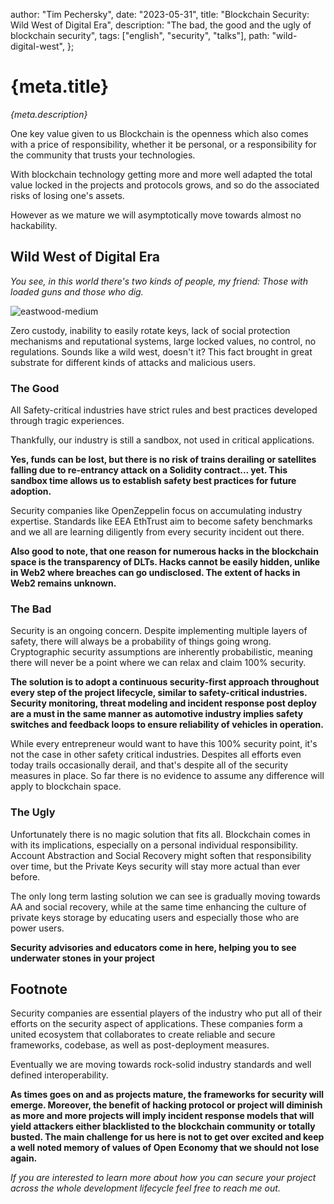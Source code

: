   author: "Tim Pechersky",
  date: "2023-05-31",
  title: "Blockchain Security: Wild West of Digital Era",
  description: "The bad, the good and the ugly of blockchain security",
  tags: ["english", "security", "talks"],
  path: "wild-digital-west",
};

# {meta.title}

_{meta.description}_

One key value given to us Blockchain is the openness which also comes with a price of responsibility, whether it be personal, or a responsibility for the community that trusts your technologies.

With blockchain technology getting more and more well adapted the total value locked in the projects and protocols grows, and so do the associated risks of losing one's assets.

However as we mature we will asymptotically move towards almost no hackability.

## Wild West of Digital Era

_You see, in this world there's two kinds of people, my friend: Those with loaded guns and those who dig._

![eastwood-medium](/eastwood.jpg "eastwood")

Zero custody, inability to easily rotate keys, lack of social protection mechanisms and reputational systems, large locked values, no control, no regulations. Sounds like a wild west, doesn't it? This fact brought in great substrate for different kinds of attacks and malicious users.

### The Good

All Safety-critical industries have strict rules and best practices developed through tragic experiences.

Thankfully, our industry is still a sandbox, not used in critical applications.

**Yes, funds can be lost, but there is no risk of trains derailing or satellites falling due to re-entrancy attack on a Solidity contract... yet. This sandbox time allows us to establish safety best practices for future adoption.**

Security companies like OpenZeppelin focus on accumulating industry expertise. Standards like EEA EthTrust aim to become safety benchmarks and we all are learning diligently from every security incident out there.

**Also good to note, that one reason for numerous hacks in the blockchain space is the transparency of DLTs. Hacks cannot be easily hidden, unlike in Web2 where breaches can go undisclosed. The extent of hacks in Web2 remains unknown.**

### The Bad

Security is an ongoing concern. Despite implementing multiple layers of safety, there will always be a probability of things going wrong. Cryptographic security assumptions are inherently probabilistic, meaning there will never be a point where we can relax and claim 100% security.

**The solution is to adopt a continuous security-first approach throughout every step of the project lifecycle, similar to safety-critical industries. Security monitoring, threat modeling and incident response post deploy are a must in the same manner as automotive industry implies safety switches and feedback loops to ensure reliability of vehicles in operation.**

While every entrepreneur would want to have this 100% security point, it's not the case in other safety critical industries. Despites all efforts even today trails occasionally derail, and that's despite all of the security measures in place. So far there is no evidence to assume any difference will apply to blockchain space.

### The Ugly

Unfortunately there is no magic solution that fits all. Blockchain comes in with its implications, especially on a personal individual responsibility. Account Abstraction and Social Recovery might soften that responsibility over time, but the Private Keys security will stay more actual than ever before.

The only long term lasting solution we can see is gradually moving towards AA and social recovery, while at the same time enhancing the culture of private keys storage by educating users and especially those who are power users.

**Security advisories and educators come in here, helping you to see underwater stones in your project**

## Footnote

Security companies are essential players of the industry who put all of their efforts on the security aspect of applications.
These companies form a united ecosystem that collaborates to create reliable and secure frameworks, codebase, as well as post-deployment measures.

Eventually we are moving towards rock-solid industry standards and well defined interoperability.

**As times goes on and as projects mature, the frameworks for security will emerge. Moreover, the benefit of hacking protocol or project will diminish as more and more projects will imply incident response models that will yield attackers either blacklisted to the blockchain community or totally busted. The main challenge for us here is not to get over excited and keep a well noted memory of values of Open Economy that we should not lose again.**

_If you are interested to learn more about how you can secure your project across the whole development lifecycle feel free to reach me out._
